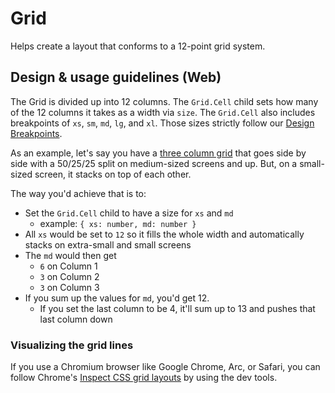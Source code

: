 
<Meta title="Components/Layouts and Structure/Grid/Docs" component={Grid} />

# Grid

Helps create a layout that conforms to a 12-point grid system.

## Design & usage guidelines (Web)

The Grid is divided up into 12 columns. The `Grid.Cell` child sets how many of
the 12 columns it takes as a width via `size`. The `Grid.Cell` also includes
breakpoints of `xs`, `sm`, `md`, `lg`, and `xl`. Those sizes strictly follow our
[Design Breakpoints](?path=/docs/design-breakpoints--page).

As an example, let's say you have a
[three column grid](../?path=/story/components-layouts-and-structure-grid-web--three-columns)
that goes side by side with a 50/25/25 split on medium-sized screens and up.
But, on a small-sized screen, it stacks on top of each other.

The way you'd achieve that is to:

- Set the `Grid.Cell` child to have a size for `xs` and `md`
  - example: `{ xs: number, md: number }`
- All `xs` would be set to `12` so it fills the whole width and automatically
  stacks on extra-small and small screens
- The `md` would then get
  - `6` on Column 1
  - `3` on Column 2
  - `3` on Column 3
- If you sum up the values for `md`, you'd get 12.
  - If you set the last column to be 4, it'll sum up to 13 and pushes that last
    column down

### Visualizing the grid lines

If you use a Chromium browser like Google Chrome, Arc, or Safari, you can follow
Chrome's
[Inspect CSS grid layouts](https://developer.chrome.com/docs/devtools/css/grid/)
by using the dev tools.
